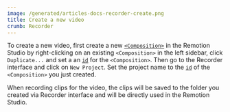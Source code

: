 ```yaml
---
image: /generated/articles-docs-recorder-create.png
title: Create a new video
crumb: Recorder
---
```


To create a new video, first create a new [`<Composition>`](/docs/terminology/composition) in the Remotion Studio by right-clicking on an existing `<Composition>` in the left sidebar, click `Duplicate...` and set a an [`id`](/docs/terminology/composition#composition-id) for the `<Composition>`.
Then go to the Recorder interface and click on `New Project`. Set the project name to the [`id`](/docs/terminology/composition#composition-id) of the `<Composition>` you just created.

When recording clips for the video, the clips will be saved to the folder you created via Recorder interface and will be directly used in the Remotion Studio.
